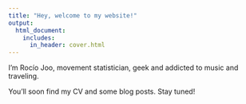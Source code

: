 ```yaml
---
title: "Hey, welcome to my website!"
output:
  html_document:
    includes:
      in_header: cover.html
---
```


I'm Rocío Joo, movement statistician, geek and addicted to music and traveling. 

You'll soon find my CV and some blog posts. Stay tuned!